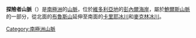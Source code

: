 {{coord|70|50|S|162|45|E|display=title}}

'''探險者山脈'''（{{lang-en|Explorers Range}}）是[[南極洲|南極洲]]的[[山脈|山脈]]，位於[[維多利亞地|維多利亞地]]的[[彭內爾海岸|彭內爾海岸]]，屬於[[鮑爾斯山脈|鮑爾斯山脈]]的一部分，從北面的[[布魯斯山|布魯斯山]]延伸至南面的[[卡里耶冰川|卡里耶冰川]]和[[麥克林冰川|麥克林冰川]]。

{{Antarctica-geo-stub}}
[[Category:南極洲山脈|Category:南極洲山脈]]